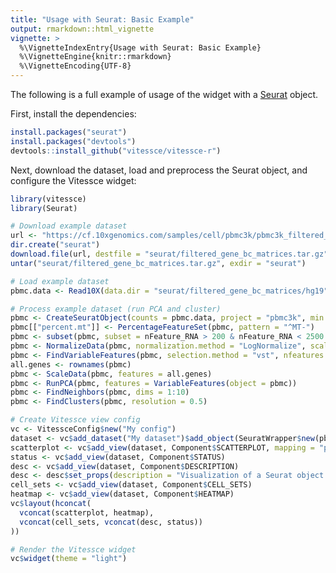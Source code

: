 ```yaml
---
title: "Usage with Seurat: Basic Example"
output: rmarkdown::html_vignette
vignette: >
  %\VignetteIndexEntry{Usage with Seurat: Basic Example}
  %\VignetteEngine{knitr::rmarkdown}
  %\VignetteEncoding{UTF-8}
---
```


The following is a full example of usage of the widget with a [Seurat](https://satijalab.org/seurat/) object.

First, install the dependencies:

```r
install.packages("seurat")
install.packages("devtools")
devtools::install_github("vitessce/vitessce-r")
```

Next, download the dataset, load and preprocess the Seurat object, and configure the Vitessce widget:

```r
library(vitessce)
library(Seurat)

# Download example dataset
url <- "https://cf.10xgenomics.com/samples/cell/pbmc3k/pbmc3k_filtered_gene_bc_matrices.tar.gz"
dir.create("seurat")
download.file(url, destfile = "seurat/filtered_gene_bc_matrices.tar.gz")
untar("seurat/filtered_gene_bc_matrices.tar.gz", exdir = "seurat")

# Load example dataset
pbmc.data <- Read10X(data.dir = "seurat/filtered_gene_bc_matrices/hg19")

# Process example dataset (run PCA and cluster)
pbmc <- CreateSeuratObject(counts = pbmc.data, project = "pbmc3k", min.cells = 3, min.features = 200)
pbmc[["percent.mt"]] <- PercentageFeatureSet(pbmc, pattern = "^MT-")
pbmc <- subset(pbmc, subset = nFeature_RNA > 200 & nFeature_RNA < 2500 & percent.mt < 5)
pbmc <- NormalizeData(pbmc, normalization.method = "LogNormalize", scale.factor = 10000)
pbmc <- FindVariableFeatures(pbmc, selection.method = "vst", nfeatures = 2000)
all.genes <- rownames(pbmc)
pbmc <- ScaleData(pbmc, features = all.genes)
pbmc <- RunPCA(pbmc, features = VariableFeatures(object = pbmc))
pbmc <- FindNeighbors(pbmc, dims = 1:10)
pbmc <- FindClusters(pbmc, resolution = 0.5)

# Create Vitessce view config
vc <- VitessceConfig$new("My config")
dataset <- vc$add_dataset("My dataset")$add_object(SeuratWrapper$new(pbmc, cell_set_meta_names = list("seurat_clusters"), out_dir = "out"))
scatterplot <- vc$add_view(dataset, Component$SCATTERPLOT, mapping = "pca")
status <- vc$add_view(dataset, Component$STATUS)
desc <- vc$add_view(dataset, Component$DESCRIPTION)
desc <- desc$set_props(description = "Visualization of a Seurat object containing the PBMC 3K dataset.")
cell_sets <- vc$add_view(dataset, Component$CELL_SETS)
heatmap <- vc$add_view(dataset, Component$HEATMAP)
vc$layout(hconcat(
  vconcat(scatterplot, heatmap),
  vconcat(cell_sets, vconcat(desc, status))
))

# Render the Vitessce widget
vc$widget(theme = "light")
```



